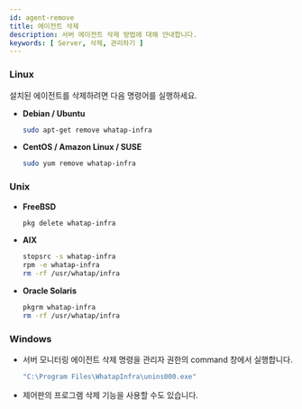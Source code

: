 ```yaml
---
id: agent-remove
title: 에이전트 삭제
description: 서버 에이전트 삭제 방법에 대해 안내합니다.
keywords: [ Server, 삭제, 관리하기 ]
---
```


### Linux

설치된 에이전트를 삭제하려면 다음 명령어를 실행하세요.

* **Debian / Ubuntu**
    ```bash title=SH
    sudo apt-get remove whatap-infra
    ```
* **CentOS / Amazon Linux / SUSE**
    ```bash title=SH
    sudo yum remove whatap-infra
    ```

### Unix 

* **FreeBSD**

    ```bash title=SH
    pkg delete whatap-infra
    ```

* **AIX**

    ```bash 
    stopsrc -s whatap-infra
    rpm -e whatap-infra
    rm -rf /usr/whatap/infra
    ```

* **Oracle Solaris**

    ```bash
    pkgrm whatap-infra
    rm -rf /usr/whatap/infra
    ```

### Windows

* 서버 모니터링 에이전트 삭제 명령을 관리자 권한의 command 창에서 실행합니다. 
    ```bash title=SH
    "C:\Program Files\WhatapInfra\unins000.exe"
    ```
* 제어판의 프로그램 삭제 기능을 사용할 수도 있습니다.